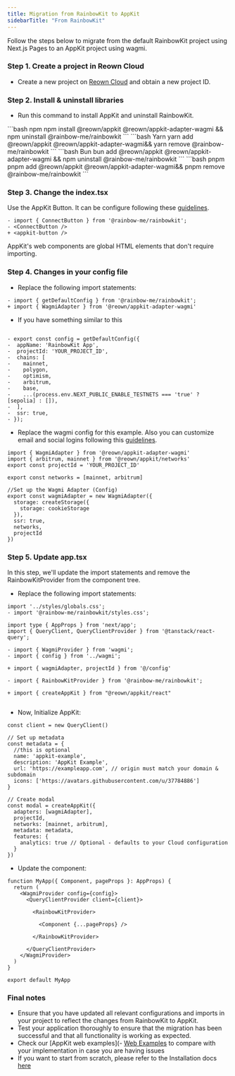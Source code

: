 ```yaml
---
title: Migration from RainbowKit to AppKit
sidebarTitle: "From RainbowKit"
---
```



Follow the steps below to migrate from the default RainbowKit project using Next.js Pages to an AppKit project using wagmi.

### Step 1. Create a project in Reown Cloud

- Create a new project on [Reown Cloud](https://cloud.reown.com) and obtain a new project ID.

### Step 2. Install & uninstall libraries

- Run this command to install AppKit and uninstall RainbowKit.
<CodeGroup>
```bash npm
npm install @reown/appkit @reown/appkit-adapter-wagmi && npm uninstall @rainbow-me/rainbowkit
```
```bash Yarn
yarn add @reown/appkit @reown/appkit-adapter-wagmi&& yarn remove @rainbow-me/rainbowkit
```
```bash Bun
bun add @reown/appkit @reown/appkit-adapter-wagmi && npm uninstall @rainbow-me/rainbowkit
```
```bash pnpm
pnpm add @reown/appkit @reown/appkit-adapter-wagmi&& pnpm remove @rainbow-me/rainbowkit
```
</CodeGroup>

### Step 3. Change the index.tsx

Use the AppKit Button. It can be configure following these [guidelines](https://docs.walletconnect.com/appkit/react-native/core/components#w3mbutton-).

```tsx {3}
- import { ConnectButton } from '@rainbow-me/rainbowkit';
- <ConnectButton />
+ <appkit-button />
```

<Info>
AppKit's web components are global HTML elements that don't require importing.
</Info>

### Step 4. Changes in your config file

- Replace the following import statements:

```tsx {2}
- import { getDefaultConfig } from '@rainbow-me/rainbowkit';
+ import { WagmiAdapter } from '@reown/appkit-adapter-wagmi'

```

- If you have something similar to this

```tsx

- export const config = getDefaultConfig({
-  appName: 'RainbowKit App',
-  projectId: 'YOUR_PROJECT_ID',
-  chains: [
-    mainnet,
-    polygon,
-    optimism,
-    arbitrum,
-    base,
-    ...(process.env.NEXT_PUBLIC_ENABLE_TESTNETS === 'true' ? [sepolia] : []),
-  ],
-  ssr: true,
- });

```

- Replace the wagmi config for this example. Also you can customize email and social logins following this [guidelines](https://docs.walletconnect.com/appkit/react/onboarding/socials).

```tsx {1-15}
import { WagmiAdapter } from '@reown/appkit-adapter-wagmi'
import { arbitrum, mainnet } from '@reown/appkit/networks'
export const projectId = 'YOUR_PROJECT_ID'

export const networks = [mainnet, arbitrum]

//Set up the Wagmi Adapter (Config)
export const wagmiAdapter = new WagmiAdapter({
  storage: createStorage({
    storage: cookieStorage
  }),
  ssr: true,
  networks,
  projectId
})
```

### Step 5. Update app.tsx

In this step, we'll update the import statements and remove the RainbowKitProvider from the component tree.

- Replace the following import statements:

```tsx {10,14}
import '../styles/globals.css';
- import '@rainbow-me/rainbowkit/styles.css';

import type { AppProps } from 'next/app';
import { QueryClient, QueryClientProvider } from '@tanstack/react-query';

- import { WagmiProvider } from 'wagmi';
- import { config } from '../wagmi';

+ import { wagmiAdapter, projectId } from '@/config'

- import { RainbowKitProvider } from '@rainbow-me/rainbowkit';

+ import { createAppKit } from "@reown/appkit/react"


```

- Now, Initialize AppKit:

```tsx {3-10, 12-21}
const client = new QueryClient()

// Set up metadata
const metadata = {
  //this is optional
  name: 'appkit-example',
  description: 'AppKit Example',
  url: 'https://exampleapp.com', // origin must match your domain & subdomain
  icons: ['https://avatars.githubusercontent.com/u/37784886']
}

// Create modal
const modal = createAppKit({
  adapters: [wagmiAdapter],
  projectId,
  networks: [mainnet, arbitrum],
  metadata: metadata,
  features: {
    analytics: true // Optional - defaults to your Cloud configuration
  }
})

```

- Update the component:

```tsx
function MyApp({ Component, pageProps }: AppProps) {
  return (
    <WagmiProvider config={config}>
      <QueryClientProvider client={client}>
        
        <RainbowKitProvider>
          
          <Component {...pageProps} />
          
        </RainbowKitProvider>
        
      </QueryClientProvider>
    </WagmiProvider>
  )
}

export default MyApp
```

### Final notes

- Ensure that you have updated all relevant configurations and imports in your project to reflect the changes from RainbowKit to AppKit.
- Test your application thoroughly to ensure that the migration has been successful and that all functionality is working as expected.
- Check our [AppKit web examples](- [Web Examples](https://github.com/reown-com/appkit-web-examples) to compare with your implementation in case you are having issues
- If you want to start from scratch, please refer to the Installation docs [here](/appkit/overview)
